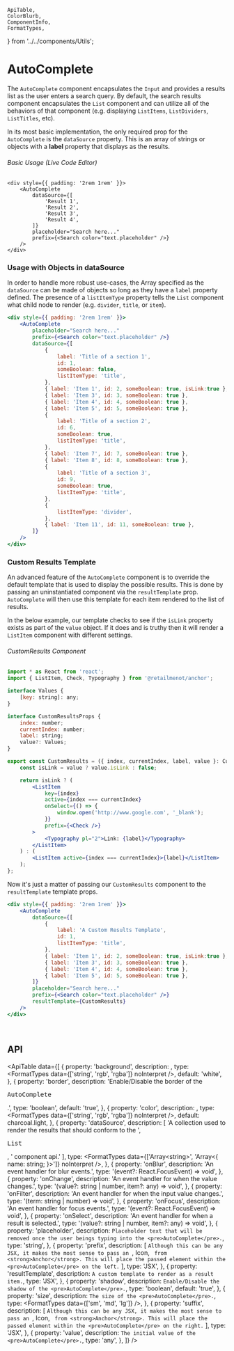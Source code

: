     ApiTable,
    ColorBlurb,
    ComponentInfo,
    FormatTypes,
} from '../../components/Utils';

# AutoComplete

<ComponentInfo title="AutoComplete" />

The `AutoComplete` component encapsulates the <Link to="/components/input/">`Input`</Link> and
provides a results list as the user enters a search query. By default, the search results component
encapsulates the <Link to="/components/list/">`List`</Link> component and can utilize all of the
behaviors of that component (e.g. displaying <Link to="/components/list/">`ListItems`</Link>, <Link to="/components/list">`ListDividers`</Link>, <Link to="/components/list/">`ListTitles`</Link>, etc).

In its most basic implementation, the only required prop for the `AutoComplete` is the `dataSource`
property. This is an array of strings or objects with a **label** property that displays as the results.

###### Basic Usage (Live Code Editor)
```tsx live hideTitle
<div style={{ padding: '2rem 1rem' }}>
    <AutoComplete
        dataSource={[
            'Result 1',
            'Result 2',
            'Result 3',
            'Result 4',
        ]}
        placeholder="Search here..."
        prefix={<Search color="text.placeholder" />}
    />
</div>
```


### Usage with Objects in dataSource

In order to handle more robust use-cases, the Array specified as the `dataSource` can be made
of objects so long as they have a `label` property defined. The presence of a `listItemType` property
tells the <Link to="/components/list/">`List`</Link> component what child node to render
(e.g. `divider`, `title`, or `item`).

```jsx live
<div style={{ padding: '2rem 1rem' }}>
    <AutoComplete
        placeholder="Search here..."
        prefix={<Search color="text.placeholder" />}
        dataSource={[
            {
                label: 'Title of a section 1',
                id: 1,
                someBoolean: false,
                listItemType: 'title',
            },
            { label: 'Item 1', id: 2, someBoolean: true, isLink:true },
            { label: 'Item 3', id: 3, someBoolean: true },
            { label: 'Item 4', id: 4, someBoolean: true },
            { label: 'Item 5', id: 5, someBoolean: true },
            {
                label: 'Title of a section 2',
                id: 6,
                someBoolean: true,
                listItemType: 'title',
            },
            { label: 'Item 7', id: 7, someBoolean: true },
            { label: 'Item 8', id: 8, someBoolean: true },
            {
                label: 'Title of a section 3',
                id: 9,
                someBoolean: true,
                listItemType: 'title',
            },
            {
                listItemType: 'divider',
            },
            { label: 'Item 11', id: 11, someBoolean: true },
        ]}
    />
</div>
```

### Custom Results Template

An advanced feature of the `AutoComplete` component is to override the default template that is used
to display the possible results. This is done by passing an uninstantiated component via the
`resultTemplate` prop. `AutoComplete` will then use this template for each item rendered to the
list of results.

In the below example, our template checks to see if the `isLink` property exists as part of the
`value` object. If it does and is truthy then it will render a `ListItem` component with different
settings.

###### CustomResults Component
```jsx hideTitle
import * as React from 'react';
import { ListItem, Check, Typography } from '@retailmenot/anchor';

interface Values {
    [key: string]: any;
}

interface CustomResultsProps {
    index: number;
    currentIndex: number;
    label: string;
    value?: Values;
}

export const CustomResults = ({ index, currentIndex, label, value }: CustomResultsProps) => {
    const isLink = value ? value.isLink : false;

    return isLink ? (
        <ListItem
            key={index}
            active={index === currentIndex}
            onSelect={() => {
                window.open('http://www.google.com', '_blank');
            }}
            prefix={<Check />}
        >
            <Typography pl="2">Link: {label}</Typography>
        </ListItem>
    ) : (
        <ListItem active={index === currentIndex}>{label}</ListItem>
    );
};
```

Now it's just a matter of passing our `CustomResults` component to the `resultTemplate` template
props.

```jsx live
<div style={{ padding: '2rem 1rem' }}>
    <AutoComplete
        dataSource={[
            {
                label: 'A Custom Results Template',
                id: 1,
                listItemType: 'title',
            },
            { label: 'Item 1', id: 2, someBoolean: true, isLink:true },
            { label: 'Item 3', id: 3, someBoolean: true },
            { label: 'Item 4', id: 4, someBoolean: true },
            { label: 'Item 5', id: 5, someBoolean: true },
        ]}
        placeholder="Search here..."
        prefix={<Search color="text.placeholder" />}
        resultTemplate={CustomResults}
    />
</div>
```

<br />

## API

<ApiTable data={[
    {
        property: 'background',
        description: <ColorBlurb label="AutoComplete" />,
        type: <FormatTypes data={['string', 'rgb', 'rgba']} noInterpret />,
        default: 'white',
    },
    {
        property: 'border',
        description: 'Enable/Disable the border of the <pre>AutoComplete</pre>.',
        type: 'boolean',
        default: 'true',
    },
    {
        property: 'color',
        description: <ColorBlurb defaultTheme label="AutoComplete" />,
        type: <FormatTypes data={['string', 'rgb', 'rgba']} noInterpret />,
        default: <Link to="/theme">charcoal.light</Link>,
    },
    {
        property: 'dataSource',
        description: [
            'A collection used to render the results that should conform to the ',
            <Link to="/components/list/"><pre>List</pre></Link>,
            ' component api.'
        ],
        type: <FormatTypes
                data={['Array&lt;string&gt;', 'Array&lt;&#123; name: string; &#125;&gt;']}
                noInterpret
                />,
    },
    {
        property: 'onBlur',
        description: 'An event handler for blur events.',
        type: '(event?: React.FocusEvent) => void',
    },
    {
        property: 'onChange',
        description: 'An event handler for when the value changes.',
        type: '(value?: string | number, item?: any) => void',
    },
    {
        property: 'onFilter',
        description: 'An event handler for when the input value changes.',
        type: '(term: string | number) => void',
    },
    {
        property: 'onFocus',
        description: 'An event handler for focus events.',
        type: '(event?: React.FocusEvent) => void',
    },
    {
        property: 'onSelect',
        description: 'An event handler for when a result is selected.',
        type: '(value?: string | number, item?: any) => void',
    },
    {
        property: 'placeholder',
        description: `Placeholder text that will be removed once the user beings typing into
            the <pre>AutoComplete</pre>.`,
        type: 'string',
    },
    {
        property: 'prefix',
        description: [
            `Although this can be any JSX, it makes the most sense to pass an `,
            <Link to="/components/icon">Icon</Link>,
            ` from <strong>Anchor</strong>. This will place the passed element within the
            <pre>AutoComplete</pre> on the left.`
        ],
        type: 'JSX',
    },
    {
        property: 'resultTemplate',
        description: `A custom template to render as a result item.`,
        type: 'JSX',
    },
    {
        property: 'shadow',
        description: `Enable/Disable the shadow of the <pre>AutoComplete</pre>.`,
        type: 'boolean',
        default: 'true',
    },
    {
        property: 'size',
        description: `The size of the <pre>AutoComplete</pre>.`,
        type: <FormatTypes data={['sm', 'md', 'lg']} />,
    },
    {
        property: 'suffix',
        description: [
            `Although this can be any JSX, it makes the most sense to pass an `,
            <Link to="/components/icon">Icon</Link>,
            ` from <strong>Anchor</strong>. This will place the passed element within the
            <pre>AutoComplete</pre> on the right.`
        ],
        type: 'JSX',
    },
    {
        property: 'value',
        description: `The initial value of the <pre>AutoComplete</pre>.`,
        type: 'any',
    },
]} />

<br /><br />